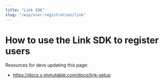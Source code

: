 ```yaml
---
title: "Link SDK"
slug: "/wip/user-registration/link"
---
```


# How to use the Link SDK to register users

Resources for devs updating this page:
- https://docs.x.immutable.com/docs/link-setup